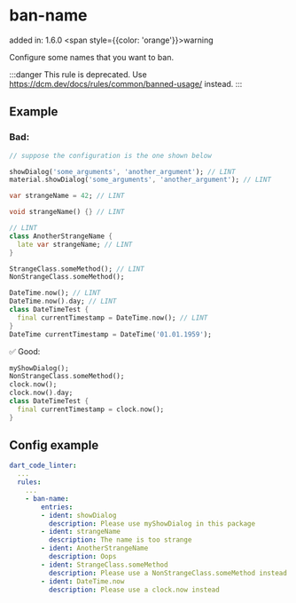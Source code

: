 # ban-name
added in: 1.6.0 <span style={{color: 'orange'}}>warning</span>

Configure some names that you want to ban.

:::danger
This rule is deprecated. Use https://dcm.dev/docs/rules/common/banned-usage/ instead.
:::

## Example
### Bad:
```dart
// suppose the configuration is the one shown below

showDialog('some_arguments', 'another_argument'); // LINT
material.showDialog('some_arguments', 'another_argument'); // LINT

var strangeName = 42; // LINT

void strangeName() {} // LINT

// LINT
class AnotherStrangeName {
  late var strangeName; // LINT
}

StrangeClass.someMethod(); // LINT
NonStrangeClass.someMethod();

DateTime.now(); // LINT
DateTime.now().day; // LINT
class DateTimeTest {
  final currentTimestamp = DateTime.now(); // LINT
}
DateTime currentTimestamp = DateTime('01.01.1959');
```
✅ Good:
```dart
myShowDialog();
NonStrangeClass.someMethod();
clock.now();
clock.now().day;
class DateTimeTest {
  final currentTimestamp = clock.now();
}
```
## Config example
```yaml
dart_code_linter:
  ...
  rules:
    ...
    - ban-name:
        entries:
        - ident: showDialog
          description: Please use myShowDialog in this package
        - ident: strangeName
          description: The name is too strange
        - ident: AnotherStrangeName
          description: Oops
        - ident: StrangeClass.someMethod
          description: Please use a NonStrangeClass.someMethod instead
        - ident: DateTime.now
          description: Please use a clock.now instead
```
